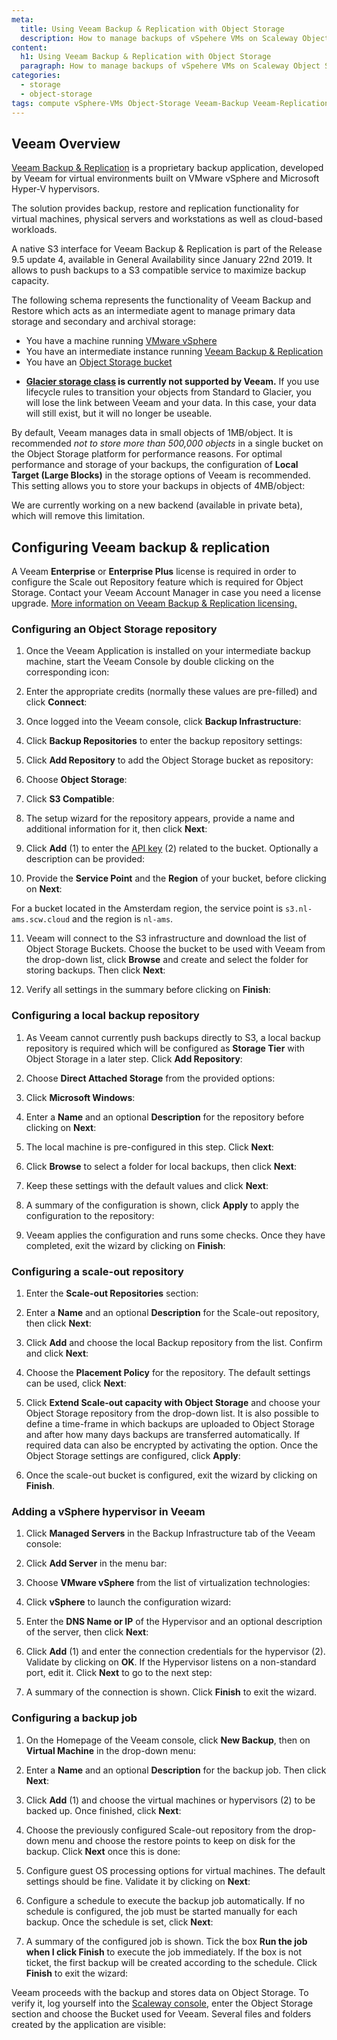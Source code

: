 ```yaml
---
meta:
  title: Using Veeam Backup & Replication with Object Storage
  description: How to manage backups of vSpehere VMs on Scaleway Object Storage with Veeam Backup & Replication
content:
  h1: Using Veeam Backup & Replication with Object Storage
  paragraph: How to manage backups of vSpehere VMs on Scaleway Object Storage with Veeam Backup & Replication
categories: 
  - storage
  - object-storage
tags: compute vSphere-VMs Object-Storage Veeam-Backup Veeam-Replication backups
---
```



## Veeam Overview

[Veeam Backup & Replication](https://www.veeam.com/vm-backup-recovery-replication-software.html) is a proprietary backup application, developed by Veeam for virtual environments built on VMware vSphere and Microsoft Hyper-V hypervisors.

The solution provides backup, restore and replication functionality for virtual machines, physical servers and workstations as well as cloud-based workloads.

A native S3 interface for Veeam Backup & Replication is part of the Release 9.5 update 4, available in General Availability since January 22nd 2019. It allows to push backups to a S3 compatible service to maximize backup capacity.

The following schema represents the functionality of Veeam Backup and Restore which acts as an intermediate agent to manage primary data storage and secondary and archival storage:

<Lightbox src="scaleway_schema_veeam.webp" alt="" />

<Message type="requirement">

- You have a machine running [VMware vSphere](https://www.vmware.com/products/vsphere.html)
- You have an intermediate instance running [Veeam Backup & Replication](https://www.veeam.com/vm-backup-recovery-replication-software.html)
- You have an [Object Storage bucket](https://www.scaleway.com/en/docs/storage/object/how-to/create-a-bucket/)

</Message>

<Message type="important">

  - **[Glacier storage class](/storage/object/concepts/#storage-class) is currently not supported by Veeam.**
  If you use lifecycle rules to transition your objects from Standard to Glacier, you will lose the link between Veeam and your data. 
  In this case, your data will still exist, but it will no longer be useable. 

</Message>

<Message type="tip">

By default, Veeam manages data in small objects of 1MB/object. It is recommended *not to store more than 500,000 objects* in a single bucket on the Object Storage platform for performance reasons. 
For optimal performance and storage of your backups, the configuration of **Local Target (Large Blocks)** in the storage options of Veeam is recommended. This setting allows you to store your backups in objects of 4MB/object:

<Lightbox src="scaleway-veeam-target.webp" width="120" alt="" />

 We are currently working on a new backend (available in private beta), which will remove this limitation.

</Message>

## Configuring Veeam backup & replication

<Message type="important">

A Veeam **Enterprise** or **Enterprise Plus** license is required in order to configure the Scale out Repository feature which is required for Object Storage. Contact your Veeam Account Manager in case you need a license upgrade. [More information on Veeam Backup & Replication licensing.](https://www.veeam.com/products-edition-comparison.html)

</Message>

### Configuring an Object Storage repository

1. Once the Veeam Application is installed on your intermediate backup machine, start the Veeam Console by double clicking on the corresponding icon:

  <Lightbox src="scaleway-veeam-01.webp" alt="" />

2. Enter the appropriate credits (normally these values are pre-filled) and click **Connect**:

  <Lightbox src="scaleway-veeam-02.webp" alt="" />

3. Once logged into the Veeam console, click **Backup Infrastructure**:

  <Lightbox src="scaleway-veeam-backup-infrastructure.webp" alt="" />

4. Click **Backup Repositories** to enter the backup repository settings:

  <Lightbox src="scaleway-veeam-03.webp" alt="" />

5. Click **Add Repository** to add the Object Storage bucket as repository:

  <Lightbox src="scaleway-veeam-04.webp" alt="" />

6. Choose **Object Storage**:

  <Lightbox src="scaleway-veeam-05.webp" alt="" />

7. Click **S3 Compatible**:

  <Lightbox src="scaleway-veeam-06.webp" alt="" />

8. The setup wizard for the repository appears, provide a name and additional information for it, then click **Next**:

  <Lightbox src="scaleway-veeam-07.webp" alt="" />

9. Click **Add** (1) to enter the [API key](/console/my-project/how-to/generate-api-key/) (2) related to the bucket. Optionally a description can be provided:

  <Lightbox src="scaleway-veeam-08.webp" alt="" />

10. Provide the **Service Point** and the **Region** of your bucket, before clicking on **Next**:

  <Lightbox src="scaleway-veeam-09.webp" alt="" />

  <Message type="note">

  For a bucket located in the Amsterdam region, the service point is `s3.nl-ams.scw.cloud` and the region is `nl-ams`.

  </Message>

11. Veeam will connect to the S3 infrastructure and download the list of Object Storage Buckets. Choose the bucket to be used with Veeam from the drop-down list, click **Browse** and create and select the folder for storing backups. Then click **Next**:

  <Lightbox src="scaleway-veeam-10.webp" alt="" />

  <Lightbox src="scaleway-veeam-11.webp" alt="" />

12. Verify all settings in the summary before clicking on **Finish**:

  <Lightbox src="scaleway-veeam-12.webp" alt="" />

### Configuring a local backup repository

1. As Veeam cannot currently push backups directly to S3, a local backup repository is required which will be configured as **Storage Tier** with Object Storage in a later step. Click **Add Repository**:

  <Lightbox src="scaleway-veeam-04.webp" alt="" />

2. Choose **Direct Attached Storage** from the provided options:

  <Lightbox src="scaleway-veeam-13.webp" alt="" />

3. Click **Microsoft Windows**:

  <Lightbox src="scaleway-veeam-14.webp" alt="" />

4. Enter a **Name** and an optional **Description** for the repository before clicking on **Next**:

  <Lightbox src="scaleway-veeam-15.webp" alt="" />

5. The local machine is pre-configured in this step. Click **Next**:

  <Lightbox src="scaleway-veeam-16.webp" alt="" />

6. Click **Browse** to select a folder for local backups, then click **Next**:

  <Lightbox src="scaleway-veeam-17.webp" alt="" />

7. Keep these settings with the default values and click **Next**:

  <Lightbox src="scaleway-veeam-18.webp" alt="" />

8. A summary of the configuration is shown, click **Apply** to apply the configuration to the repository:

  <Lightbox src="scaleway-veeam-19.webp" alt="" />

9. Veeam applies the configuration and runs some checks. Once they have completed, exit the wizard by clicking on **Finish**:

  <Lightbox src="scaleway-veeam-20.webp" alt="" />

### Configuring a scale-out repository

1. Enter the **Scale-out Repositories** section:

  <Lightbox src="scaleway-veeam-21.webp" alt="" />

2. Enter a **Name** and an optional **Description** for the Scale-out repository, then click **Next**:

  <Lightbox src="scaleway-veeam-22.webp" alt="" />

3. Click **Add** and choose the local Backup repository from the list. Confirm and click **Next**:

  <Lightbox src="scaleway-veeam-23.webp" alt="" />

4. Choose the **Placement Policy** for the repository. The default settings can be used, click **Next**:

  <Lightbox src="scaleway-veeam-24.webp" alt="" />

5. Click **Extend Scale-out capacity with Object Storage** and choose your Object Storage repository from the drop-down list. It is also possible to define a time-frame in which backups are uploaded to Object Storage and after how many days backups are transferred automatically. If required data can also be encrypted by activating the option. Once the Object Storage settings are configured, click **Apply**:

  <Lightbox src="scaleway-veeam-25.webp" alt="" />

6. Once the scale-out bucket is configured, exit the wizard by clicking on **Finish**.

  <Lightbox src="scaleway-veeam-26.webp" alt="" />

### Adding a vSphere hypervisor in Veeam

1. Click **Managed Servers** in the Backup Infrastructure tab of the Veeam console:

  <Lightbox src="scaleway-veeam-27.webp" alt="" />

2. Click **Add Server** in the menu bar:

  <Lightbox src="scaleway-veeam-28.webp" alt="" />

3. Choose **VMware vSphere** from the list of virtualization technologies:

  <Lightbox src="scaleway-veeam-29.webp" alt="" />

4. Click **vSphere** to launch the configuration wizard:

  <Lightbox src="scaleway-veeam-30.webp" alt="" />

5. Enter the **DNS Name or IP** of the Hypervisor and an optional description of the server, then click **Next**:

  <Lightbox src="scaleway-veeam-31.webp" alt="" />

6. Click **Add** (1) and enter the connection credentials for the hypervisor (2). Validate by clicking on **OK**. If the Hypervisor listens on a non-standard port, edit it. Click **Next** to go to the next step:

  <Lightbox src="scaleway-veeam-32.webp" alt="" />

7. A summary of the connection is shown. Click **Finish** to exit the wizard.

### Configuring a backup job

1. On the Homepage of the Veeam console, click **New Backup**, then on **Virtual Machine** in the drop-down menu:

  <Lightbox src="scaleway-veeam-33.webp" alt="" />

  <Lightbox src="scaleway-veeam-34.webp" alt="" />

2. Enter a **Name** and an optional **Description** for the backup job. Then click **Next**:

  <Lightbox src="scaleway-veeam-35.webp" alt="" />

3. Click **Add** (1) and choose the virtual machines or hypervisors (2) to be backed up. Once finished, click **Next**:

  <Lightbox src="scaleway-veeam-36.webp" alt="" />

4. Choose the previously configured Scale-out repository from the drop-down menu and choose the restore points to keep on disk for the backup. Click **Next** once this is done:

  <Lightbox src="scaleway-veeam-37.webp" alt="" />

5. Configure guest OS processing options for virtual machines. The default settings should be fine. Validate it by clicking on **Next**:

  <Lightbox src="scaleway-veeam-38.webp" alt="" />

6. Configure a schedule to execute the backup job automatically. If no schedule is configured, the job must be started manually for each backup. Once the schedule is set, click **Next**:

  <Lightbox src="scaleway-veeam-39.webp" alt="" />

7. A summary of the configured job is shown. Tick the box **Run the job when I click Finish** to execute the job immediately. If the box is not ticket, the first backup will be created according to the schedule. Click **Finish** to exit the wizard:

  <Lightbox src="scaleway-veeam-40.webp" alt="" />

Veeam proceeds with the backup and stores data on Object Storage. To verify it, log yourself into the [Scaleway console](https://console.scaleway.com), enter the Object Storage section and choose the Bucket used for Veeam. Several files and folders created by the application are visible:

<Lightbox src="scaleway-veeam-backup-files.webp" alt="" />

